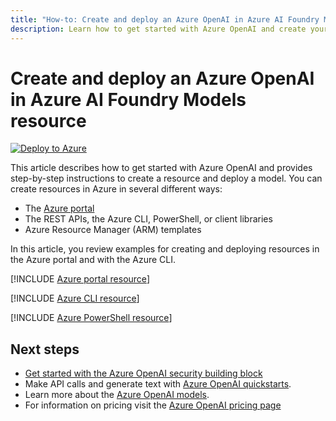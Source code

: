 ```yaml
---
title: "How-to: Create and deploy an Azure OpenAI in Azure AI Foundry Models resource"
description: Learn how to get started with Azure OpenAI and create your first resource and deploy your first model in the Azure CLI or the Azure portal.
---
```


# Create and deploy an Azure OpenAI in Azure AI Foundry Models resource

[![Deploy to Azure](https://aka.ms/deploytoazurebutton)](https://go.microsoft.com/fwlink/?linkid=2303211)

This article describes how to get started with Azure OpenAI and provides step-by-step instructions to create a resource and deploy a model. You can create resources in Azure in several different ways:

- The [Azure portal](https://portal.azure.com/?microsoft_azure_marketplace_ItemHideKey=microsoft_openai_tip#create/Microsoft.CognitiveServicesOpenAI)
- The REST APIs, the Azure CLI, PowerShell, or client libraries
- Azure Resource Manager (ARM) templates

In this article, you review examples for creating and deploying resources in the Azure portal and with the Azure CLI.

<Tab title="Portal">

[!INCLUDE [Azure portal resource](../includes/create-resource-portal)]

</Tab>

<Tab title="CLI">

[!INCLUDE [Azure CLI resource](../includes/create-resource-cli)]

</Tab>

<Tab title="PowerShell">

[!INCLUDE [Azure PowerShell resource](../includes/create-resource-powershell)]

</Tab>

## Next steps

- [Get started with the Azure OpenAI security building block](/azure/developer/ai/get-started-securing-your-ai-app?tabs=github-codespaces&pivots=python)
- Make API calls and generate text with [Azure OpenAI quickstarts](../quickstart).
- Learn more about the [Azure OpenAI models](../concepts/models).
- For information on pricing visit the [Azure OpenAI pricing page](https://azure.microsoft.com/pricing/details/cognitive-services/openai-service/)
